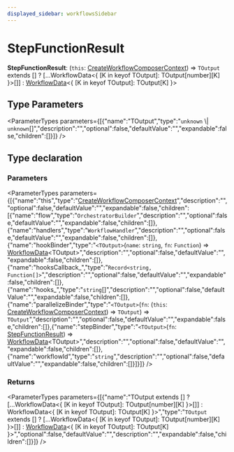 ```yaml
---
displayed_sidebar: workflowsSidebar
---
```



# StepFunctionResult

 **StepFunctionResult**: (`this`: [CreateWorkflowComposerContext](workflows.CreateWorkflowComposerContext.mdx)) => `TOutput` extends [] ? [...WorkflowData&#60;&#123; [K in keyof TOutput]: TOutput[number][K] &#125;&#62;[]] : [WorkflowData](workflows.WorkflowData.mdx)&#60;&#123; [K in keyof TOutput]: TOutput[K] &#125;&#62;

## Type Parameters

<ParameterTypes parameters={[{"name":"TOutput","type":"`unknown` \\| `unknown`[]","description":"","optional":false,"defaultValue":"","expandable":false,"children":[]}]} />

## Type declaration

### Parameters

<ParameterTypes parameters={[{"name":"this","type":"[CreateWorkflowComposerContext](workflows.CreateWorkflowComposerContext.mdx)","description":"","optional":false,"defaultValue":"","expandable":false,"children":[{"name":"flow","type":"`OrchestratorBuilder`","description":"","optional":false,"defaultValue":"","expandable":false,"children":[]},{"name":"handlers","type":"`WorkflowHandler`","description":"","optional":false,"defaultValue":"","expandable":false,"children":[]},{"name":"hookBinder","type":"`<TOutput>`(`name`: `string`, `fn`: `Function`) => [WorkflowData](workflows.WorkflowData.mdx)&#60;TOutput&#62;","description":"","optional":false,"defaultValue":"","expandable":false,"children":[]},{"name":"hooksCallback_","type":"`Record<string, Function[]>`","description":"","optional":false,"defaultValue":"","expandable":false,"children":[]},{"name":"hooks_","type":"`string`[]","description":"","optional":false,"defaultValue":"","expandable":false,"children":[]},{"name":"parallelizeBinder","type":"`<TOutput>`(`fn`: (`this`: [CreateWorkflowComposerContext](workflows.CreateWorkflowComposerContext.mdx)) => `TOutput`) => `TOutput`","description":"","optional":false,"defaultValue":"","expandable":false,"children":[]},{"name":"stepBinder","type":"`<TOutput>`(`fn`: [StepFunctionResult](workflows.StepFunctionResult.mdx)) => [WorkflowData](workflows.WorkflowData.mdx)&#60;TOutput&#62;","description":"","optional":false,"defaultValue":"","expandable":false,"children":[]},{"name":"workflowId","type":"`string`","description":"","optional":false,"defaultValue":"","expandable":false,"children":[]}]}]} />

### Returns

<ParameterTypes parameters={[{"name":"TOutput extends [] ? [...WorkflowData&#60;&#123; [K in keyof TOutput]: TOutput[number][K] &#125;&#62;[]] : WorkflowData&#60;&#123; [K in keyof TOutput]: TOutput[K] &#125;&#62;","type":"`TOutput` extends [] ? [...WorkflowData&#60;&#123; [K in keyof TOutput]: TOutput[number][K] &#125;&#62;[]] : [WorkflowData](workflows.WorkflowData.mdx)&#60;&#123; [K in keyof TOutput]: TOutput[K] &#125;&#62;","optional":false,"defaultValue":"","description":"","expandable":false,"children":[]}]} />
